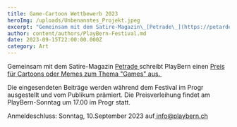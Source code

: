 ```yaml
---
title: Game-Cartoon Wettbewerb 2023
heroImg: /uploads/Unbenanntes_Projekt.jpeg
excerpt: "Gemeinsam mit dem Satire-Magazin\_[Petrade\_](https://petarde.ch/)schreibt PlayBern einen\_[Preis für Cartoons oder Memes zum Thema \"Games\" aus.\_](https://petarde.ch/news/cartoon-und-meme-wettbewerb)\n"
author: content/authors/PlayBern-Festival.md
date: 2023-09-15T22:00:00.000Z
category: Art
---
```


Gemeinsam mit dem Satire-Magazin [Petrade ](https://petarde.ch/)schreibt PlayBern einen [Preis für Cartoons oder Memes zum Thema "Games" aus. ](https://petarde.ch/news/cartoon-und-meme-wettbewerb)

Die eingesendeten Beiträge werden während dem Festival im Progr ausgestellt und vom Publikum prämiert. Die Preisverleihung findet am PlayBern-Sonntag um 17.00 im Progr statt.

Anmeldeschluss: Sonntag, 10.September 2023 auf[ info@playbern.ch](mailto\:info@playbern.ch)
